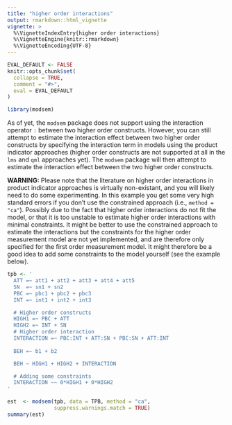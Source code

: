 ```yaml
---
title: "higher order interactions"
output: rmarkdown::html_vignette
vignette: >
  %\VignetteIndexEntry{higher order interactions}
  %\VignetteEngine{knitr::rmarkdown}
  %\VignetteEncoding{UTF-8}
---
```


```r
EVAL_DEFAULT <- FALSE
knitr::opts_chunk$set(
  collapse = TRUE,
  comment = "#>",
  eval = EVAL_DEFAULT
)
```

```r
library(modsem)
```

As of yet, the `modsem` package does not support using the interaction operator `:` between two higher order constructs.
However, you can still attempt to estimate the interaction effect between two higher order constructs by specifying the interaction term in 
models using the product indicator approaches (higher order constructs are not supported at all in the `lms` and `qml` approaches yet).
The `modsem` package will then attempt to estimate the interaction effect between the two higher order constructs.

**WARNING:** Please note that the literature on higher order
interactions in product indicator approaches is virtually non-existant, and you
will likely need to do some experimenting. In this example you get some very 
high standard errors if you don't use the constrained approach (i.e., `method = "ca"`). 
Possibly due to the fact that higher order interactions
do not fit the model, or that it is too unstable to estimate higher order interactions with minimal constraints. 
It might be better to use the constrained approach to estimate the interactions
but the constraints for the higher order measurement model are not yet implemented, 
and are therefore only specified for the first order measurement model. It might therefore
be a good idea to add some constraints to the model yourself (see the example below).

```r
tpb <- '
  ATT =~ att1 + att2 + att3 + att4 + att5
  SN  =~ sn1 + sn2
  PBC =~ pbc1 + pbc2 + pbc3
  INT =~ int1 + int2 + int3

  # Higher order constructs
  HIGH1 =~ PBC + ATT
  HIGH2 =~ INT + SN
  # Higher order interaction
  INTERACTION =~ PBC:INT + ATT:SN + PBC:SN + ATT:INT
  
  BEH =~ b1 + b2

  BEH ~ HIGH1 + HIGH2 + INTERACTION

  # Adding some constraints
  INTERACTION ~~ 0*HIGH1 + 0*HIGH2
'

est  <- modsem(tpb, data = TPB, method = "ca",
               suppress.warnings.match = TRUE)
summary(est)
```



